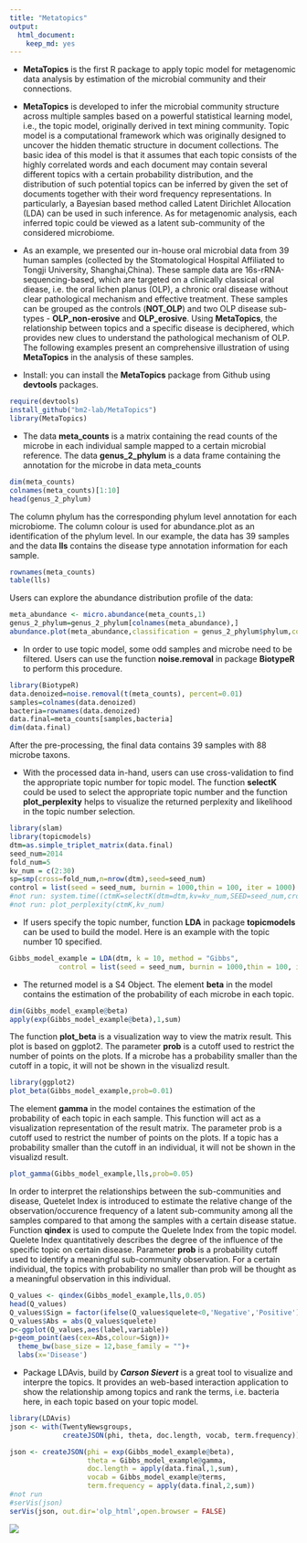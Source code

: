 ```yaml
---
title: "Metatopics"
output:
  html_document:
    keep_md: yes
---
```


- **MetaTopics** is the first R package to apply topic model for metagenomic data analysis by estimation of the microbial community and their connections.

- **MetaTopics** is developed to infer the microbial community structure across multiple samples based on a powerful statistical learning model, i.e., the topic model, originally derived in text mining community. Topic model is a computational framework which was originally designed to uncover the hidden thematic structure in document collections. The basic idea of this model is that it assumes that each topic consists of the highly correlated words and each document may contain several different topics with a certain probability distribution, and the distribution of such potential topics can be inferred by given the set of documents together with their word frequency representations. In particularly, a Bayesian based method called Latent Dirichlet Allocation (LDA) can be used in such inference. As for metagenomic analysis, each inferred topic could be viewed as a latent sub-community of the considered microbiome.

- As an example, we presented our in-house oral microbial data from 39 human samples (collected by the Stomatological Hospital Affiliated to Tongji University, Shanghai,China). These sample data are 16s-rRNA-sequencing-based, which are targeted on a clinically classical oral diease, i.e. the oral lichen planus (OLP), a chronic oral disease without clear pathological mechanism and effective treatment. These samples can be grouped as the controls (**NOT_OLP**) and two OLP disease sub-types - **OLP_non-erosive** and **OLP_erosive**. Using **MetaTopics**, the relationship between topics and a specific disease is deciphered, which provides new clues to understand the pathological mechanism of OLP. The following examples present an comprehensive illustration of using **MetaTopics** in the analysis of these samples.
- Install: you can install the **MetaTopics** package from Github using **devtools** packages.

```r
require(devtools)
install_github("bm2-lab/MetaTopics")
library(MetaTopics)
```

- The data **meta_counts** is a matrix containing the read counts of the microbe in each individual sample mapped to a certain microbial reference. The data **genus_2_phylum** is a data frame containing the annotation for the microbe in data meta_counts

```r
dim(meta_counts)
colnames(meta_counts)[1:10]
head(genus_2_phylum)
```

The column phylum has the corresponding phylum level annotation for each microbiome. The column colour is used for abundance.plot as an identification of the phylum level. In our example, the data has 39 samples and the data **lls** contains the disease type annotation information for each sample.

```r
rownames(meta_counts)
table(lls)
```

Users can explore the abundance distribution profile of the data:

```r
meta_abundance <- micro.abundance(meta_counts,1)
genus_2_phylum=genus_2_phylum[colnames(meta_abundance),]
abundance.plot(meta_abundance,classification = genus_2_phylum$phylum,col=genus_2_phylum$colour)
```

- In order to use topic model, some odd samples and microbe need to be filtered. Users can use the function **noise.removal** in package **BiotypeR** to perform this procedure.

```r
library(BiotypeR)
data.denoized=noise.removal(t(meta_counts), percent=0.01)
samples=colnames(data.denoized)
bacteria=rownames(data.denoized)
data.final=meta_counts[samples,bacteria]
dim(data.final)
```

After the pre-processing, the final data contains 39 samples with 88 microbe taxons.

- With the processed data in-hand, users can use cross-validation to find the appropriate topic number for topic model. The function **selectK** could be used to select the appropriate topic number and the function **plot_perplexity** helps to visualize the returned perplexity and likelihood in the topic number selection.

```r
library(slam)
library(topicmodels)
dtm=as.simple_triplet_matrix(data.final)
seed_num=2014
fold_num=5
kv_num = c(2:30)
sp=smp(cross=fold_num,n=nrow(dtm),seed=seed_num)
control = list(seed = seed_num, burnin = 1000,thin = 100, iter = 1000)
#not run: system.time((ctmK=selectK(dtm=dtm,kv=kv_num,SEED=seed_num,cross=fold_num,sp=sp,method='Gibbs',control=control)))
#not run: plot_perplexity(ctmK,kv_num)
```

- If users specify the topic number, function **LDA** in package **topicmodels** can be used to build the model. Here is an example with the topic number 10 specified.

```r
Gibbs_model_example = LDA(dtm, k = 10, method = "Gibbs",
            control = list(seed = seed_num, burnin = 1000,thin = 100, iter = 1000))
```

- The returned model is a S4 Object. The element **beta** in the model contains the estimation of the probability of each microbe in each topic.

```r
dim(Gibbs_model_example@beta)
apply(exp(Gibbs_model_example@beta),1,sum)
```

The function **plot_beta** is a visualization way to view the matrix result. This plot is based on ggplot2. The parameter **prob** is a cutoff used to restrict the number of points on the plots. If a microbe has a probability smaller than the cutoff in a topic, it will not be shown in the visualizd result.

```r
library(ggplot2)
plot_beta(Gibbs_model_example,prob=0.01)
```

The element **gamma** in the model containes the estimation of the probability of each topic in each sample. This function will act as a visualization representation of the result matrix. The parameter prob is a cutoff used to restrict the number of points on the plots. If a topic has a probability smaller than the cutoff in an individual, it will not be shown in the visualizd result.

```r
plot_gamma(Gibbs_model_example,lls,prob=0.05)
```

In order to interpret the relationships between the sub-communities and disease, Quetelet Index is introduced to estimate the relative change of the observation/occurence frequency of a latent sub-community among all the samples compared to that among the samples with a certain disease statue. Function **qindex** is used to compute the Quelete Index from the topic model. Quelete Index quantitatively describes the degree of the influence of the specific topic on certain disease. Parameter **prob** is a probability cutoff used to identify a meaningful sub-community observation. For a certain individual, the topics with probability no smaller than prob will be thought as a meaningful observation in this individual.

```r
Q_values <- qindex(Gibbs_model_example,lls,0.05)
head(Q_values)
Q_values$Sign = factor(ifelse(Q_values$quelete<0,'Negative','Positive'),levels=c('Positive','Negative'))
Q_values$Abs = abs(Q_values$quelete)
p<-ggplot(Q_values,aes(label,variable))
p+geom_point(aes(cex=Abs,colour=Sign))+
  theme_bw(base_size = 12,base_family = "")+
  labs(x='Disease')
```

- Package LDAvis, build by ***Carson Sievert*** is a great tool to visualize and interpre the topics. It provides an web-based interaction application to show the relationship among topics and rank the terms, i.e. bacteria here, in each topic based on your topic model.

```r
library(LDAvis)
json <- with(TwentyNewsgroups,
             createJSON(phi, theta, doc.length, vocab, term.frequency))

json <- createJSON(phi = exp(Gibbs_model_example@beta),
                   theta = Gibbs_model_example@gamma,
                   doc.length = apply(data.final,1,sum),
                   vocab = Gibbs_model_example@terms,
                   term.frequency = apply(data.final,2,sum))
#not run
#serVis(json)
serVis(json, out.dir='olp_html',open.browser = FALSE)
```

![](LDAvis_webpage.png)

